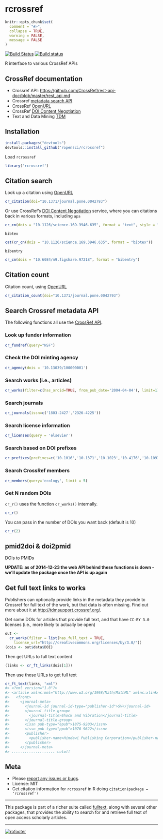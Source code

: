 rcrossref
=========

```r
knitr::opts_chunk$set(
  comment = "#>",
  collapse = TRUE,
  warning = FALSE, 
  message = FALSE
)
```

[![Build Status](https://api.travis-ci.org/ropensci/rcrossref.png)](https://travis-ci.org/ropensci/rcrossref)
[![Build status](https://ci.appveyor.com/api/projects/status/jbo6y7dg4qiq7mol/branch/master)](https://ci.appveyor.com/project/sckott/rcrossref/branch/master)

R interface to various CrossRef APIs

CrossRef documentation
---------------

<!--
* [Register](http://www.crossref.org/requestaccount/) an email address with the CrossRef API as you'll need an API key for some functions.
-->

* Crossref API: [https://github.com/CrossRef/rest-api-doc/blob/master/rest_api.md](https://github.com/CrossRef/rest-api-doc/blob/master/rest_api.md)
* Crossref [metadata search API](http://search.labs.crossref.org/)
* CrossRef [OpenURL](http://www.crossref.org/openurl/)
* CrossRef [DOI Content Negotiation](http://www.crosscite.org/cn/)
* Text and Data Mining [TDM](http://tdmsupport.crossref.org/)

<!--
* Fundref: [source 1](https://github.com/CrossRef/rest-api-doc/blob/master/funder_kpi_api.md), [source 2](http://crosstech.crossref.org/2014/04/%E2%99%AB-researchers-just-wanna-have-funds-%E2%99%AB.html), [source 3](http://help.crossref.org/#fundref-api)
* [Content negotiation](http://www.crosscite.org/cn/)
* [Metadata search]()
* [Text and data mining (TDM)](http://tdmsupport.crossref.org/)
-->

## Installation

```r
install.packages("devtools")
devtools::install_github("ropensci/rcrossref")
```

Load `rcrossref`

```r
library('rcrossref')
```


## Citation search

Look up a citation using [OpenURL](http://www.crossref.org/openurl/)

```r
cr_citation(doi="10.1371/journal.pone.0042793")
```

Or use CrossRef's [DOI Content Negotiation](http://www.crosscite.org/cn/) service, where you can citations back in various formats, including `apa`

```r
cr_cn(dois = "10.1126/science.169.3946.635", format = "text", style = "apa")
```

`bibtex`

```r
cat(cr_cn(dois = "10.1126/science.169.3946.635", format = "bibtex"))
```

`bibentry`

```r
cr_cn(dois = "10.6084/m9.figshare.97218", format = "bibentry")
```

## Citation count

Citation count, using [OpenURL](http://www.crossref.org/openurl/)

```r
cr_citation_count(doi="10.1371/journal.pone.0042793")
```

## Search Crossref metadata API

The following functions all use the [CrossRef API](https://github.com/CrossRef/rest-api-doc/blob/master/rest_api.md).

### Look up funder information

```r
cr_fundref(query="NSF")
```

### Check the DOI minting agency

```r
cr_agency(dois = '10.13039/100000001')
```

### Search works (i.e., articles)

```r
cr_works(filter=c(has_orcid=TRUE, from_pub_date='2004-04-04'), limit=1)
```

### Search journals 

```r
cr_journals(issn=c('1803-2427','2326-4225'))
```

### Search license information

```r
cr_licenses(query = 'elsevier')
```

### Search based on DOI prefixes

```r
cr_prefixes(prefixes=c('10.1016','10.1371','10.1023','10.4176','10.1093'))
```

### Search CrossRef members

```r
cr_members(query='ecology', limit = 5)
```

### Get N random DOIs

`cr_r()` uses the function `cr_works()` internally. 

```r
cr_r()
```

You can pass in the number of DOIs you want back (default is 10)

```r
cr_r(2)
```

## pmid2doi & doi2pmid

DOIs to PMIDs

__UPDATE: as of 2014-12-23 the web API behind these functions is down - we'll update the package once the API is up again__

## Get full text links to works

Publishers can optionally provide links in the metadata they provide to Crossref for full text of the work, but that data is often missing. Find out more about it at [http://tdmsupport.crossref.org/](http://tdmsupport.crossref.org/).

Get some DOIs for articles that provide full text, and that have `CC-BY 3.0` licenses (i.e., more likely to actually be open)

```r
out <- 
  cr_works(filter = list(has_full_text = TRUE,
    license_url="http://creativecommons.org/licenses/by/3.0/"))
(dois <- out$data$DOI)
```

Then get URLs to full text content

```r
(links <- cr_ft_links(dois[1]))
```

Then use those URLs to get full text

```r
cr_ft_text(links, "xml")
#> <?xml version="1.0"?>
#> <article xmlns:mml="http://www.w3.org/1998/Math/MathML" xmlns:xlink="http://www.w3.org/1999/xlink" xmlns:xsi="http://www.w3.org/2001/XMLSchema-instance" xsi:noNamespaceSchemaLocation="http://jats.nlm.nih.gov/publishing/1.1d1/xsd/JATS-journalpublishing1-mathml3.xsd" dtd-version="1.1d1">
#>   <front>
#>     <journal-meta>
#>       <journal-id journal-id-type="publisher-id">SV</journal-id>
#>       <journal-title-group>
#>         <journal-title>Shock and Vibration</journal-title>
#>       </journal-title-group>
#>       <issn pub-type="epub">1875-9203</issn>
#>       <issn pub-type="ppub">1070-9622</issn>
#>       <publisher>
#>         <publisher-name>Hindawi Publishing Corporation</publisher-name>
#>       </publisher>
#>     </journal-meta>
#> .................... cutoff
```


## Meta

* Please [report any issues or bugs](https://github.com/ropensci/rcrossref/issues).
* License: MIT
* Get citation information for `rcrossref` in R doing `citation(package = 'rcrossref')`

---

This package is part of a richer suite called [fulltext](https://github.com/ropensci/fulltext), along with several other packages, that provides the ability to search for and retrieve full text of open access scholarly articles. 

---

[![rofooter](http://ropensci.org/public_images/github_footer.png)](http://ropensci.org)
